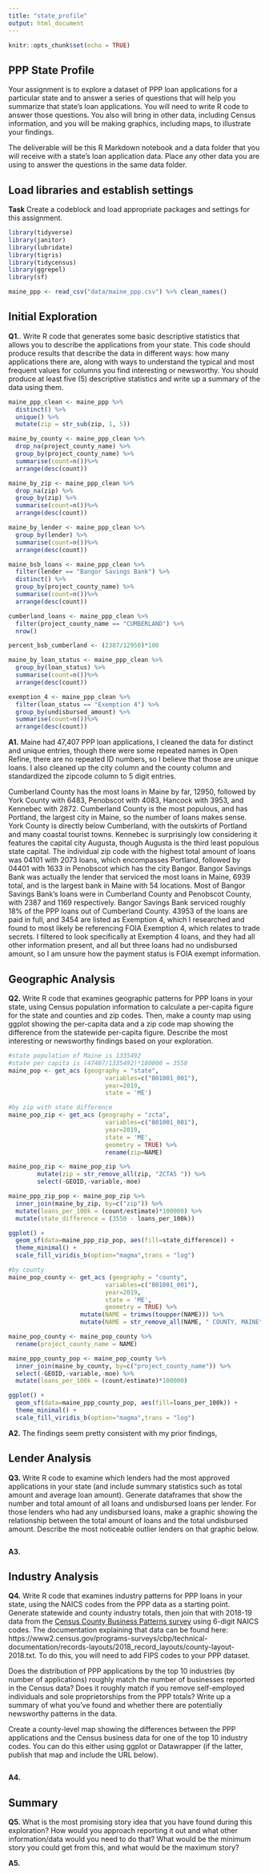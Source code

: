 ```yaml
---
title: "state_profile"
output: html_document
---
```


```r
knitr::opts_chunk$set(echo = TRUE)
```

## PPP State Profile

Your assignment is to explore a dataset of PPP loan applications for a particular state and to answer a series of questions that will help you summarize that state's loan applications. You will need to write R code to answer those questions. You also will bring in other data, including Census information, and you will be making graphics, including maps, to illustrate your findings.

The deliverable will be this R Markdown notebook and a data folder that you will receive with a state's loan application data. Place any other data you are using to answer the questions in the same data folder.

## Load libraries and establish settings

**Task** Create a codeblock and load appropriate packages and settings for this assignment.
```r
library(tidyverse)
library(janitor)
library(lubridate)
library(tigris)
library(tidycensus)
library(ggrepel)
library(sf)
```

```r
maine_ppp <- read_csv("data/maine_ppp.csv") %>% clean_names()
```

## Initial Exploration

**Q1.**. Write R code that generates some basic descriptive statistics that allows you to describe the applications from your state. This code should produce results that describe the data in different ways: how many applications there are, along with ways to understand the typical and most frequent values for columns you find interesting or newsworthy. You should produce at least five (5) descriptive statistics and write up a summary of the data using them.

```r
maine_ppp_clean <- maine_ppp %>%
  distinct() %>%
  unique() %>%
  mutate(zip = str_sub(zip, 1, 5))
```

```r
maine_by_county <- maine_ppp_clean %>%
  drop_na(project_county_name) %>%
  group_by(project_county_name) %>%
  summarise(count=n())%>%
  arrange(desc(count))

maine_by_zip <- maine_ppp_clean %>%
  drop_na(zip) %>%
  group_by(zip) %>%
  summarise(count=n())%>%
  arrange(desc(count))

maine_by_lender <- maine_ppp_clean %>%
  group_by(lender) %>%
  summarise(count=n())%>%
  arrange(desc(count))

maine_bsb_loans <- maine_ppp_clean %>%
  filter(lender == "Bangor Savings Bank") %>%
  distinct() %>%
  group_by(project_county_name) %>%
  summarise(count=n())%>%
  arrange(desc(count))

cumberland_loans <- maine_ppp_clean %>%
  filter(project_county_name == "CUMBERLAND") %>%
  nrow()

percent_bsb_cumberland <- (2387/12950)*100

maine_by_loan_status <- maine_ppp_clean %>%
  group_by(loan_status) %>%
  summarise(count=n())%>%
  arrange(desc(count))

exemption_4 <- maine_ppp_clean %>%
  filter(loan_status == "Exemption 4") %>%
  group_by(undisbursed_amount) %>%
  summarise(count=n())%>%
  arrange(desc(count))
```

**A1.** 
Maine had 47,407 PPP loan applications, I cleaned the data for distinct and unique entries, though there were some repeated names in Open Refine, there are no repeated ID numbers, so I believe that those are unique loans. I also cleaned up the city column and the county column and standardized the zipcode column to 5 digit entries.

Cumberland County has the most loans in Maine by far, 12950, followed by York County with 6483, Penobscot with 4083, Hancock with 3953, and Kennebec with 2872. Cumberland County is the most populous, and has Portland, the largest city in Maine, so the number of loans makes sense. York County is directly below Cumberland, with the outskirts of Portland and many coastal tourist towns. Kennebec is surprisingly low considering it features the capital city Augusta, though Augusta is the third least populous state capital. The individual zip code with the highest total amount of loans was 04101 with 2073 loans, which encompasses Portland, followed by 04401 with 1633 in Penobscot which has the city Bangor. Bangor Savings Bank was actually the lender that serviced the most loans in Maine, 6939 total, and is the largest bank in Maine with 54 locations. Most of Bangor Savings Bank's loans were in Cumberland County and Penobscot County, with 2387 and 1169 respectively. Bangor Savings Bank serviced roughly 18% of the PPP loans out of Cumberland County. 43953 of the loans are paid in full, and 3454 are listed as Exemption 4, which I researched and found to most likely be referencing FOIA Exemption 4, which relates to trade secrets. I filtered to look specifically at Exemption 4 loans, and they had all other information present, and all but three loans had no undisbursed amount, so I am unsure how the payment status is FOIA exempt information.

## Geographic Analysis

**Q2.** Write R code that examines geographic patterns for PPP loans in your state, using Census population information to calculate a per-capita figure for the state and counties and zip codes. Then, make a county map using ggplot showing the per-capita data and a zip code map showing the difference from the statewide per-capita figure. Describe the most interesting or newsworthy findings based on your exploration.

```r
#state population of Maine is 1335492
#state per capita is (47407/1335492)*100000 = 3550
maine_pop <- get_acs (geography = "state",
                           variables=c("B01001_001"),
                           year=2019,
                           state = 'ME')

#by zip with state difference
maine_pop_zip <- get_acs (geography = "zcta",
                           variables=c("B01001_001"),
                           year=2019,
                           state = 'ME',
                           geometry = TRUE) %>%
                           rename(zip=NAME)

maine_pop_zip <- maine_pop_zip %>%
        mutate(zip = str_remove_all(zip, "ZCTA5 ")) %>%
        select(-GEOID,-variable,-moe)

maine_ppp_zip_pop <- maine_pop_zip %>%
  inner_join(maine_by_zip, by=c("zip")) %>%
  mutate(loans_per_100k = (count/estimate)*100000) %>%
  mutate(state_difference = (3550 - loans_per_100k))

ggplot() +
  geom_sf(data=maine_ppp_zip_pop, aes(fill=state_difference)) +
  theme_minimal() +
  scale_fill_viridis_b(option="magma",trans = "log") 

#by county
maine_pop_county <- get_acs (geography = "county",
                           variables=c("B01001_001"),
                           year=2019,
                           state = 'ME',
                           geometry = TRUE) %>%
                    mutate(NAME = trimws(toupper(NAME))) %>%
                    mutate(NAME = str_remove_all(NAME, " COUNTY, MAINE"))

maine_pop_county <- maine_pop_county %>%
  rename(project_county_name = NAME) 

maine_ppp_county_pop <- maine_pop_county %>%
  inner_join(maine_by_county, by=c("project_county_name")) %>%
  select(-GEOID,-variable,-moe) %>%
  mutate(loans_per_100k = (count/estimate)*100000)

ggplot() +
  geom_sf(data=maine_ppp_county_pop, aes(fill=loans_per_100k)) +
  theme_minimal() +
  scale_fill_viridis_b(option="magma",trans = "log") 

```

**A2.** 
The findings seem pretty consistent with my prior findings, 

## Lender Analysis

**Q3.** Write R code to examine which lenders had the most approved applications in your state (and include summary statistics such as total amount and average loan amount). Generate dataframes that show the number and total amount of all loans and undisbursed loans per lender. For those lenders who had any undisbursed loans, make a graphic showing the relationship between the total amount of loans and the total undisbursed amount. Describe the most noticeable outlier lenders on that graphic below.

```r

```

**A3.** 


## Industry Analysis

**Q4.** Write R code that examines industry patterns for PPP loans in your state, using the NAICS codes from the PPP data as a starting point. Generate statewide and county industry totals, then join that with 2018-19 data from the [Census County Business Patterns survey](https://www2.census.gov/programs-surveys/cbp/datasets/2019/cbp19co.zip) using 6-digit NAICS codes. The documentation explaining that data can be found here: https://www2.census.gov/programs-surveys/cbp/technical-documentation/records-layouts/2018_record_layouts/county-layout-2018.txt. To do this, you will need to add FIPS codes to your PPP dataset.

Does the distribution of PPP applications by the top 10 industries (by number of applications) roughly match the number of businesses reported in the Census data? Does it roughly match if you remove self-employed individuals and sole proprietorships from the PPP totals? Write up a summary of what you've found and whether there are potentially newsworthy patterns in the data.

Create a county-level map showing the differences between the PPP applications and the Census business data for one of the top 10 industry codes. You can do this either using ggplot or Datawrapper (if the latter, publish that map and include the URL below).

```r

```

**A4.** 

## Summary

**Q5.** What is the most promising story idea that you have found during this exploration? How would you approach reporting it out and what other information/data would you need to do that? What would be the minimum story you could get from this, and what would be the maximum story?

**A5.**
